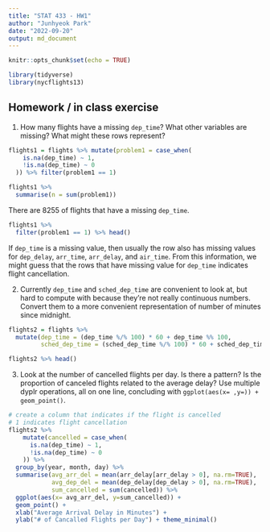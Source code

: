 ```yaml
---
title: "STAT 433 - HW1"
author: "Junhyeok Park"
date: "2022-09-20"
output: md_document
---
```


```r
knitr::opts_chunk$set(echo = TRUE)
```

```r
library(tidyverse)
library(nycflights13)
```

## Homework / in class exercise
1. How many flights have a missing `dep_time`? What other variables are missing? What might these rows represent?
```r
flights1 = flights %>% mutate(problem1 = case_when(
    is.na(dep_time) ~ 1,
    !is.na(dep_time) ~ 0
  )) %>% filter(problem1 == 1)

flights1 %>% 
  summarise(n = sum(problem1))
```
There are 8255 of flights that have a missing `dep_time`.

```r
flights1 %>%
  filter(problem1 == 1) %>% head()
```
If `dep_time` is a missing value, then usually the row also has missing values for `dep_delay`, `arr_time`, `arr_delay`, and `air_time`. From this information, we might guess that the rows that have missing value for `dep_time` indicates flight cancellation.

2. Currently `dep_time` and `sched_dep_time` are convenient to look at, but hard to compute with because they’re not really continuous numbers. Convert them to a more convenient representation of number of minutes since midnight.
```r
flights2 = flights %>% 
  mutate(dep_time = (dep_time %/% 100) * 60 + dep_time %% 100,
         sched_dep_time = (sched_dep_time %/% 100) * 60 + sched_dep_time %% 100)

flights2 %>% head()
```

3. Look at the number of cancelled flights per day. Is there a pattern? Is the proportion of canceled flights related to the average delay? Use multiple dyplr operations, all on one line, concluding with `ggplot(aes(x= ,y=)) + geom_point()`.
```r
# create a column that indicates if the flight is cancelled
# 1 indicates flight cancellation
flights2 %>%
    mutate(cancelled = case_when(
      is.na(dep_time) ~ 1,
      !is.na(dep_time) ~ 0
    )) %>%
  group_by(year, month, day) %>%
  summarise(avg_arr_del = mean(arr_delay[arr_delay > 0], na.rm=TRUE),
            avg_dep_del = mean(dep_delay[dep_delay > 0], na.rm=TRUE),
            sum_cancelled = sum(cancelled)) %>%
  ggplot(aes(x= avg_arr_del, y=sum_cancelled)) + 
  geom_point() +
  xlab("Average Arrival Delay in Minutes") + 
  ylab("# of Cancalled Flights per Day") + theme_minimal()
```




